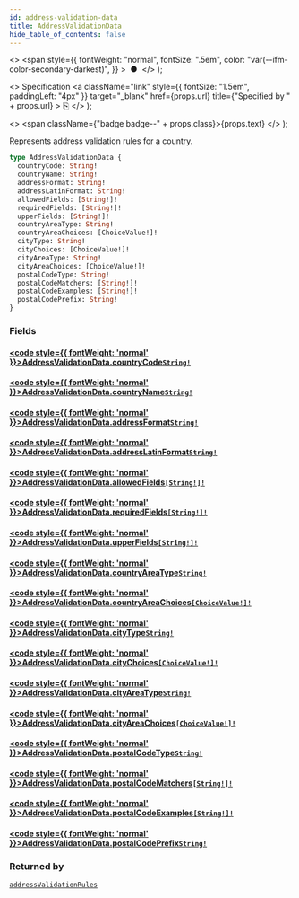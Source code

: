 ```yaml
---
id: address-validation-data
title: AddressValidationData
hide_table_of_contents: false
---
```


  <>
    <span
      style={{
        fontWeight: "normal",
        fontSize: ".5em",
        color: "var(--ifm-color-secondary-darkest)",
      }}
    >
      &nbsp;●&nbsp;
    </span>
  </>
);

  <>
    Specification
    <a
      className="link"
      style={{ fontSize: "1.5em", paddingLeft: "4px" }}
      target="\_blank"
      href={props.url}
      title={"Specified by " + props.url}
    >
      ⎘
    </a>
  </>
);

  <>
    <span className={"badge badge--" + props.class}>{props.text}</span>
  </>
);

Represents address validation rules for a country.

```graphql
type AddressValidationData {
  countryCode: String!
  countryName: String!
  addressFormat: String!
  addressLatinFormat: String!
  allowedFields: [String!]!
  requiredFields: [String!]!
  upperFields: [String!]!
  countryAreaType: String!
  countryAreaChoices: [ChoiceValue!]!
  cityType: String!
  cityChoices: [ChoiceValue!]!
  cityAreaType: String!
  cityAreaChoices: [ChoiceValue!]!
  postalCodeType: String!
  postalCodeMatchers: [String!]!
  postalCodeExamples: [String!]!
  postalCodePrefix: String!
}
```

### Fields

#### [<code style={{ fontWeight: 'normal' }}>AddressValidationData.<b>countryCode</b></code>](#)<Bullet />[`String!`](../../../api-reference/miscellaneous/scalars/string) <Badge class="secondary" text="non-null"/> <Badge class="secondary" text="scalar"/>

>

#### [<code style={{ fontWeight: 'normal' }}>AddressValidationData.<b>countryName</b></code>](#)<Bullet />[`String!`](../../../api-reference/miscellaneous/scalars/string) <Badge class="secondary" text="non-null"/> <Badge class="secondary" text="scalar"/>

>

#### [<code style={{ fontWeight: 'normal' }}>AddressValidationData.<b>addressFormat</b></code>](#)<Bullet />[`String!`](../../../api-reference/miscellaneous/scalars/string) <Badge class="secondary" text="non-null"/> <Badge class="secondary" text="scalar"/>

>

#### [<code style={{ fontWeight: 'normal' }}>AddressValidationData.<b>addressLatinFormat</b></code>](#)<Bullet />[`String!`](../../../api-reference/miscellaneous/scalars/string) <Badge class="secondary" text="non-null"/> <Badge class="secondary" text="scalar"/>

>

#### [<code style={{ fontWeight: 'normal' }}>AddressValidationData.<b>allowedFields</b></code>](#)<Bullet />[`[String!]!`](../../../api-reference/miscellaneous/scalars/string) <Badge class="secondary" text="non-null"/> <Badge class="secondary" text="scalar"/>

>

#### [<code style={{ fontWeight: 'normal' }}>AddressValidationData.<b>requiredFields</b></code>](#)<Bullet />[`[String!]!`](../../../api-reference/miscellaneous/scalars/string) <Badge class="secondary" text="non-null"/> <Badge class="secondary" text="scalar"/>

>

#### [<code style={{ fontWeight: 'normal' }}>AddressValidationData.<b>upperFields</b></code>](#)<Bullet />[`[String!]!`](../../../api-reference/miscellaneous/scalars/string) <Badge class="secondary" text="non-null"/> <Badge class="secondary" text="scalar"/>

>

#### [<code style={{ fontWeight: 'normal' }}>AddressValidationData.<b>countryAreaType</b></code>](#)<Bullet />[`String!`](../../../api-reference/miscellaneous/scalars/string) <Badge class="secondary" text="non-null"/> <Badge class="secondary" text="scalar"/>

>

#### [<code style={{ fontWeight: 'normal' }}>AddressValidationData.<b>countryAreaChoices</b></code>](#)<Bullet />[`[ChoiceValue!]!`](../../../api-reference/miscellaneous/objects/choice-value) <Badge class="secondary" text="non-null"/> <Badge class="secondary" text="object"/>

>

#### [<code style={{ fontWeight: 'normal' }}>AddressValidationData.<b>cityType</b></code>](#)<Bullet />[`String!`](../../../api-reference/miscellaneous/scalars/string) <Badge class="secondary" text="non-null"/> <Badge class="secondary" text="scalar"/>

>

#### [<code style={{ fontWeight: 'normal' }}>AddressValidationData.<b>cityChoices</b></code>](#)<Bullet />[`[ChoiceValue!]!`](../../../api-reference/miscellaneous/objects/choice-value) <Badge class="secondary" text="non-null"/> <Badge class="secondary" text="object"/>

>

#### [<code style={{ fontWeight: 'normal' }}>AddressValidationData.<b>cityAreaType</b></code>](#)<Bullet />[`String!`](../../../api-reference/miscellaneous/scalars/string) <Badge class="secondary" text="non-null"/> <Badge class="secondary" text="scalar"/>

>

#### [<code style={{ fontWeight: 'normal' }}>AddressValidationData.<b>cityAreaChoices</b></code>](#)<Bullet />[`[ChoiceValue!]!`](../../../api-reference/miscellaneous/objects/choice-value) <Badge class="secondary" text="non-null"/> <Badge class="secondary" text="object"/>

>

#### [<code style={{ fontWeight: 'normal' }}>AddressValidationData.<b>postalCodeType</b></code>](#)<Bullet />[`String!`](../../../api-reference/miscellaneous/scalars/string) <Badge class="secondary" text="non-null"/> <Badge class="secondary" text="scalar"/>

>

#### [<code style={{ fontWeight: 'normal' }}>AddressValidationData.<b>postalCodeMatchers</b></code>](#)<Bullet />[`[String!]!`](../../../api-reference/miscellaneous/scalars/string) <Badge class="secondary" text="non-null"/> <Badge class="secondary" text="scalar"/>

>

#### [<code style={{ fontWeight: 'normal' }}>AddressValidationData.<b>postalCodeExamples</b></code>](#)<Bullet />[`[String!]!`](../../../api-reference/miscellaneous/scalars/string) <Badge class="secondary" text="non-null"/> <Badge class="secondary" text="scalar"/>

>

#### [<code style={{ fontWeight: 'normal' }}>AddressValidationData.<b>postalCodePrefix</b></code>](#)<Bullet />[`String!`](../../../api-reference/miscellaneous/scalars/string) <Badge class="secondary" text="non-null"/> <Badge class="secondary" text="scalar"/>

>

### Returned by

[`addressValidationRules`](../../../api-reference/users/queries/address-validation-rules) <Badge class="secondary" text="query"/>
